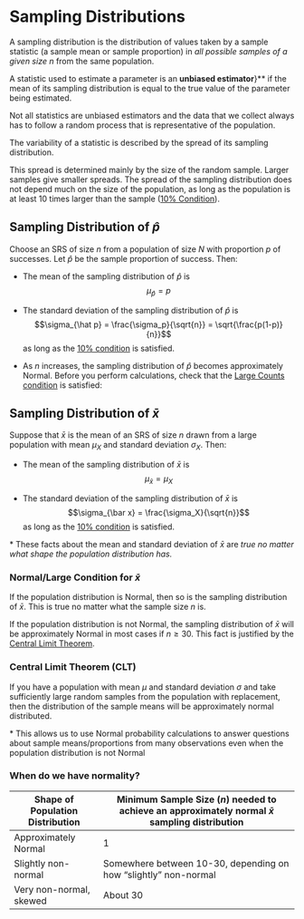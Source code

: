 # Sampling Distributions

::: {.callout-note title="Sampling Distribution"}
A sampling distribution is the distribution of values taken by a sample statistic (a sample mean or sample proportion) in *all possible samples of a given size* $n$ from the same population.
:::

::: {.callout-note title="Unbiased Estimator"}
A statistic used to estimate a parameter is an **unbiased estimator**}\*\* if the mean of its sampling distribution is equal to the true value of the parameter being estimated.

Not all statistics are unbiased estimators and the data that we collect always has to follow a random process that is representative of the population.
:::

::: {.callout-note title="Variability of a Statistic"}
The variability of a statistic is described by the spread of its sampling distribution.

This spread is determined mainly by the size of the random sample. Larger samples give smaller spreads. The spread of the sampling distribution does not depend much on the size of the population, as long as the population is at least 10 times larger than the sample ([10% Condition](#ten-per-cond)).
:::

## Sampling Distribution of $\hat p$

::: highlight
Choose an SRS of size $n$ from a population of size $N$ with proportion $p$ of successes. Let $\hat p$ be the sample proportion of success. Then:

-   The mean of the sampling distribution of $\hat p$ is $$\mu_{\hat p} = p$$

-   The standard deviation of the sampling distribution of $\hat p$ is $$\sigma_{\hat p} = \frac{\sigma_p}{\sqrt{n}} = \sqrt{\frac{p(1-p)}{n}}$$ as long as the [10% condition](#ten-per-cond) is satisfied.

-   As $n$ increases, the sampling distribution of $\hat p$ becomes approximately Normal. Before you perform calculations, check that the [Large Counts condition](#large-counts-cond) is satisfied:

```{=tex}
\begin{equation}
np \geq 10 \text{ and }n(1-p) \geq 10
\end{equation}
```
:::

## Sampling Distribution of $\bar x$

::: highlight
Suppose that $\bar x$ is the mean of an SRS of size $n$ drawn from a large population with mean $\mu_X$ and standard deviation $\sigma_X$. Then:

-   The mean of the sampling distribution of $\bar x$ is $$\mu_{\bar x} = \mu_X$$

-   The standard deviation of the sampling distribution of $\bar x$ is $$\sigma_{\bar x} = \frac{\sigma_X}{\sqrt{n}}$$ as long as the [10% condition](#ten-per-cond) is satisfied.

\* These facts about the mean and standard deviation of $\bar x$ are *true no matter what shape the population distribution has.*
:::

### Normal/Large Condition for $\bar x$ {#large-cond}

::: highlight
If the population distribution is Normal, then so is the sampling distribution of $\bar x$. This is true no matter what the sample size $n$ is.

If the population distribution is not Normal, the sampling distribution of $\bar x$ will be approximately Normal in most cases if $n \geq 30$. This fact is justified by the [Central Limit Theorem](#clt).
:::

### Central Limit Theorem (CLT) {#clt}

::: highlight
If you have a population with mean $\mu$ and standard deviation $\sigma$ and take sufficiently large random samples from the population with replacement, then the distribution of the sample means will be approximately normal distributed.

\* This allows us to use Normal probability calculations to answer questions about sample means/proportions from many observations even when the population distribution is not Normal
:::

### When do we have normality?

| Shape of Population Distribution | Minimum Sample Size ($n$) needed to achieve an approximately normal $\bar x$ sampling distribution |
|-----------------------|-------------------------------------------------|
| Approximately Normal             | 1                                                                                                  |
| Slightly non-normal              | Somewhere between 10-30, depending on how “slightly” non-normal                                    |
| Very non-normal, skewed          | About 30                                                                                           |

<!-- ## Sampling Distribution of $\hat p_1 - \hat p_2$ {#prop-diff-samp-dist} -->

<!-- ::: {.highlight} -->

<!-- Choose an SRS of size $n_1$ from Population 1 with proportion of successes $p_1$ and an independent SRS of size $n_2$ from Population 2 with proportion of successes $p_2$. -->

<!-- **Shape:**  -->

<!-- When $n_1p_1$, $n_1(1-p_1)$, $n_2p_2$, and $n_2(1-p_2$) are all at least 10, the sampling distribution of $p_1-p_2$ is approximately Normal.  -->

<!-- **Center:**  -->

<!-- The mean of the sampling distribution is $$\mu_{\hat p_1-\hat p_2} =p_1-p_2$$. -->

<!-- **Spread:**  -->

<!-- The standard deviation of $\hat p_1-\hat p_2$ is $$s_{\hat p_1-\hat p_2}=\sqrt{\frac{p_1(1-p_1)}{n_1}+\frac{p_2(1-p_2)}{n_2}}$$ as long as each sample is no more than 10% of its population (10% condition) -->

<!-- ::: -->

<!-- ## Sampling Distribution of $\bar x_1 - \bar x_2$ {#mean-diff-samp-dist} -->

<!-- ::: {.highlight} -->

<!-- Choose an SRS of size $n_1$ from Population 1 with mean $\mu_1$ and standard deviation $\sigma_1$ and an independent SRS of size $n_2$ from Population 2 with mean $\mu_2$ and standard deviation $\sigma_2$. -->

<!-- **Shape:** -->

<!-- When the population distributions are Normal, the sampling distribution of $\bar x_1- \bar x_2$ is approximately Normal. In other cases, the sampling distribution will be approximately Normal if the sample sizes are large enough ($n_1 \geq 30$ and $n_2 \geq 30$) -->

<!-- **Center:** -->

<!-- The mean of the sampling distribution is  -->

<!-- $$\mu_{\bar x_1- \bar x_2} = \mu_1- \mu_2$$. -->

<!-- **Spread:** -->

<!-- As long as each sample is no more than 10% of its population (10% condition), the standard deviation of the sampling distribution of $\bar x_1- \bar x_2$ is  -->

<!-- $$\sigma_{\bar x_1- \bar x_2} = \sqrt{\frac{\sigma_1^2}{n_1} + \frac{\sigma_2^2}{n_2}}$$ -->

<!-- ::: -->
